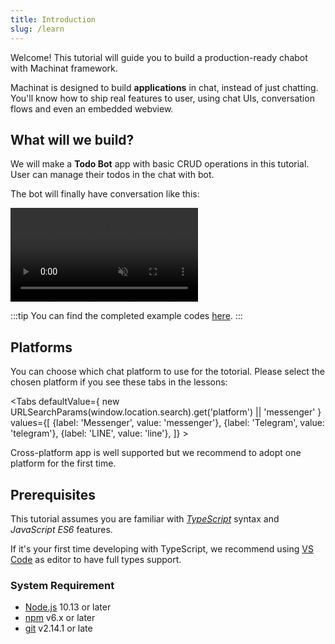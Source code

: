 ```yaml
---
title: Introduction
slug: /learn
---
```


Welcome! This tutorial will guide you to build a production-ready chabot
with Machinat framework.

Machinat is designed to build **applications** in chat, instead of just chatting.
You'll know how to ship real features to user, using chat UIs, conversation
flows and even an embedded webview.

## What will we build?

We will make a **Todo Bot** app with basic CRUD operations in this tutorial.
User can manage their todos in the chat with bot.

The bot will finally have conversation like this:

<video width={420} autoplay="autoplay" loop inline muted>
  <source src={require("./assets/tutorial-example.webm").default} type="video/webm" />
</video>

:::tip
You can find the completed example codes [here](https://github.com/machinat/todo-example/).
:::

## Platforms

You can choose which chat platform to use for the totorial. Please select the
chosen platform if you see these tabs in the lessons:


<Tabs
  defaultValue={
    new URLSearchParams(window.location.search).get('platform') || 'messenger'
  }
  values={[
    {label: 'Messenger', value: 'messenger'},
    {label: 'Telegram', value: 'telegram'},
    {label: 'LINE', value: 'line'},
  ]} >
  <TabItem value="messenger" />
  <TabItem value="telegram" />
  <TabItem value="line" />
</Tabs>

Cross-platform app is well supported but we recommend to adopt one platform for the first time.

## Prerequisites

This tutorial assumes you are familiar with [_TypeScript_](https://www.typescriptlang.org/docs/handbook/intro.html)
syntax and _JavaScript ES6_ features.

If it's your first time developing with TypeScript, we recommend using
[VS Code](https://code.visualstudio.com/) as editor to have full types support.

### System Requirement

- [Node.js](https://nodejs.org/) 10.13 or later
- [npm](https://docs.npmjs.com/cli/v7/configuring-npm/install) v6.x or later
- [git](https://git-scm.com/) v2.14.1 or late
